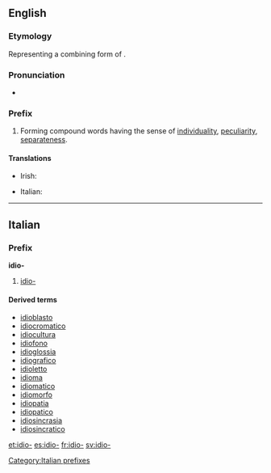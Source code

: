 ==English==

===Etymology===
Representing a combining form of {{etyl|grc}} {{term|ἴδιος||own, personal, distinct|sc=polytonic}}.

===Pronunciation===
* {{IPA|/ˈɪdɪəʊ/}}

===Prefix===
{{head|en|prefix}}

# Forming compound words having the sense of [[individuality]], [[peculiarity]], [[separateness]].

====Translations====
{{trans-top|forming compound words having the sense of individuality, peculiarity, separateness}}
* Irish: {{t|ga|idea-}}
{{trans-mid}}
* Italian: {{t|it|idio-}}
{{trans-bottom}}

----

==Italian==

===Prefix===
'''idio-'''

# [[#English|idio-]]

====Derived terms====
* [[idioblasto]]
* [[idiocromatico]]
* [[idiocultura]]
* [[idiofono]]
* [[idioglossia]]
* [[idiografico]]
* [[idioletto]]
* [[idioma]]
* [[idiomatico]]
* [[idiomorfo]]
* [[idiopatia]]
* [[idiopatico]]
* [[idiosincrasia]]
* [[idiosincratico]]

[[Category:Italian prefixes]]

[[et:idio-]]
[[es:idio-]]
[[fr:idio-]]
[[sv:idio-]]